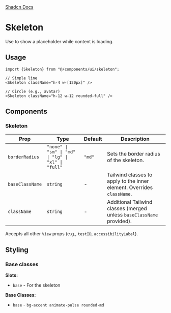 
<div style={{display: "flex", flexDirection: "row", gap: "2rem"}}>
  <a
    href={`${process.env.STORYBOOK_URL}/?path=/story/skeleton--default&globals=backgrounds.value:light`}
  >
    <StorybookIcon color="#FE4785" width={25} height={25} />
  </a>
  <a href="https://github.com/moveinready-casa/shadcn-native/blob/3-create-components/registry/ui/skeleton.tsx">
    <GithubIcon width={25} height={25} />
  </a>
  <a href="https://ui.shadcn.com/docs/components/skeleton">Shadcn Docs</a>
</div>

# Skeleton

Use to show a placeholder while content is loading.

<Preview component="skeleton" />

## Usage

```tsx
import {Skeleton} from "@/components/ui/skeleton";

// Simple line
<Skeleton className="h-4 w-[120px]" />

// Circle (e.g., avatar)
<Skeleton className="h-12 w-12 rounded-full" />
```

## Components

### Skeleton

| Prop            | Type                                               | Default | Description                                                            |
| --------------- | -------------------------------------------------- | ------- | ---------------------------------------------------------------------- |
| `borderRadius`  | `"none" \| "sm" \| "md" \| "lg" \| "xl" \| "full"` | `"md"`  | Sets the border radius of the skeleton.                                |
| `baseClassName` | `string`                                           | -       | Tailwind classes to apply to the inner element. Overrides `className`. |
| `className`     | `string`                                           | -       | Additional Tailwind classes (merged unless `baseClassName` provided).  |

Accepts all other `View` props (e.g., `testID`, `accessibilityLabel`).

## Styling

### Base classes

**Slots:**

- `base` - For the skeleton

**Base Classes:**

- `base` - `bg-accent animate-pulse rounded-md`
